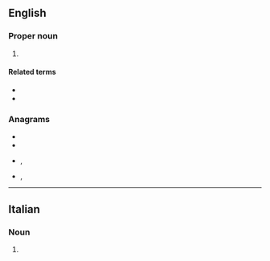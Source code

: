 {{also|cor|Cor|cór|ćor|còr|côr|cor-}}
==English==

===Proper noun===
{{en-proper noun}}

# {{abbreviation of|Corinthians|lang=en}}

====Related terms====
* {{l|en|1 Cor.}}
* {{l|en|2 Cor.}}

===Anagrams===
* {{l|en|CRO}}
* {{l|en|OCR}}
* {{l|en|orc}}, {{l|en|ORC}}
* {{l|en|roc}}, {{l|en|ROC}}

----

==Italian==

===Noun===
{{head|it|noun|plural|Cor.}}
# {{lb|it|music}} {{abbreviation of|corno||French horn|lang=it}}